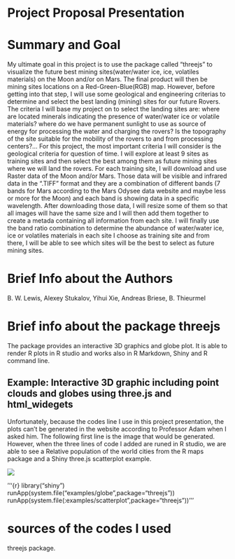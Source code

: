 
# Project Proposal Presentation

# Summary and Goal

My ultimate goal in this project is to use the package called "threejs" to visualize the future best mining sites(water/water ice, ice, volatiles materials) on the Moon and/or on Mars. The final product will then be mining  sites locations on a Red-Green-Blue(RGB) map.
However, before getting into that step, I will use some geological and engineering criterias to determine and select the best landing (mining) sites for our future Rovers. The criteria I will base my project on to select the landing sites are: where are located minerals indicating the presence of water/water ice or volatile materials? where do we have permanent sunlight to use as source of energy for processing the water and charging the rovers? Is the topography of the site suitable for the mobility of the rovers to and from processing centers?...
For this project, the most important criteria I will consider is the geological criteria for question of time. I will explore at least 9 sites as training sites and then select the best among them as future mining sites where we will land the rovers.
For each training site, I will download and use Raster data of the Moon and/or Mars. Those data will be visible and infrared data in the ".TIFF" format and they are a combination of different bands (7 bands for Mars according to the Mars Odysee data website and maybe less or more for the Moon) and each band is showing data in a specific wavelength. After downloading those data, I will resize some of them so that all images will have the same size and I will then add them together to create a metada containing all information from each site. I will finally use the band ratio combination to determine the abundance of water/water ice, ice or volatiles materials in each site I choose as training site and from there, I will be able to see which sites will be the best to select as future mining sites.
  
# Brief Info about the Authors

B. W. Lewis,
Alexey Stukalov,
Yihui Xie,
Andreas Briese,
B. Thieurmel

# Brief info about the package threejs

The package provides an interactive 3D graphics and globe plot. It is able to render R plots in R studio and works also in R Markdown, Shiny and R command line.

## Example: Interactive 3D graphic including point clouds and globes using three.js and html_widegets
Unfortunately, because the codes line I use in this project presentation, the plots can't be generated in the website according to Professor Adam when I asked him. The following first line is the image that would be generated. However, when the three lines of code I added are runed in R studio, we are able to see a Relative population of the world cities from the R maps package and a Shiny three.js scatterplot example.

![](https://bwlewis.github.io/rthreejs/modis.jpg)

'''{r}
library("shiny")
runApp(system.file("examples/globe",package="threejs"))
runApp(system.file(:examples/scatterplot",package="threejs"))
'''


# sources of the codes I used

threejs package.

